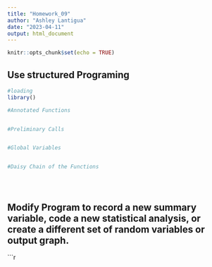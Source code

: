 ```yaml
---
title: "Homework_09"
author: "Ashley Lantigua"
date: "2023-04-11"
output: html_document
---
```


```r
knitr::opts_chunk$set(echo = TRUE)
```

## Use structured Programing 


```r
#loading 
library()

#Annotated Functions


#Preliminary Calls 


#Global Variables 


#Daisy Chain of the Functions 





```



## Modify Program to record a new summary variable, code a new statistical analysis, or create a different set of random variables or output graph. 


```r

